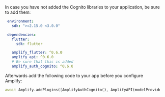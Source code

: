 In case you have not added the Cognito libraries to your application, be sure to add them:

```yaml
 environment:
   sdk: ">=2.15.0 <3.0.0"

 dependencies:
   flutter:
     sdk: flutter

   amplify_flutter: ^0.6.0
   amplify_api: ^0.6.0
   # Be sure that this is added
   amplify_auth_cognito: ^0.6.0
```

Afterwards add the following code to your app before you configure Amplify:

```dart
await Amplify.addPlugins([AmplifyAuthCognito(), AmplifyAPI(modelProvider: ModelProvider.instance)]);
```
